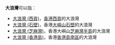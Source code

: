 '''大浪灣'''可以指：

* [[大浪灣_(西貢)|大浪灣 (西貢)]]，[[香港|香港]][[西貢區|西貢]]的大浪灣
* [[大浪灣_(石壁)|大浪灣 (石壁)]]，香港[[大嶼山|大嶼山]][[石壁_(香港)|石壁]]的大浪灣
* [[大浪灣_(芝麻灣)|大浪灣 (芝麻灣)]]，香港大嶼山[[芝麻灣半島|芝麻灣半島]]的大浪灣
* [[大浪灣_(香港島)|大浪灣 (香港島)]]，香港[[香港島|香港島]][[南區_(香港)|南區]]的大浪灣

{{disambig|Cat=三字中国地名消歧义}}